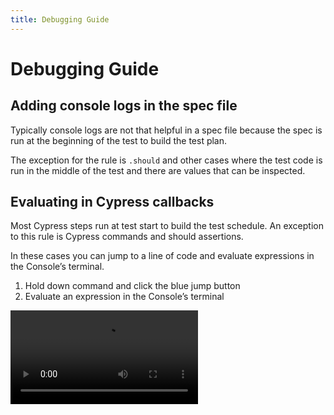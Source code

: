 ```yaml
---
title: Debugging Guide
---
```


# Debugging Guide

## Adding console logs in the spec file

<LoomVideo src="https://www.loom.com/embed/64839a8f075a41cabf105d671cc48a07" />

Typically console logs are not that helpful in a spec file because the spec is run at the beginning of the test to build the test plan.

The exception for the rule is `.should` and other cases where the test code is run in the middle of the test and there are values that can be inspected.


## Evaluating in Cypress callbacks

Most Cypress steps run at test start to build the test schedule. An exception to this rule is Cypress commands and should assertions.

In these cases you can jump to a line of code and evaluate expressions in the Console’s terminal.

1. Hold down command and click the blue jump button
2. Evaluate an expression in the Console’s terminal

<Video src="/videos/eval_zjmqz.mp4" />

## Jump to application events

With Replay you can jump from a test `click` command into your React component’s `onClick` hander. In the example below, we jump from the test’s click command into the Todo app’s `handleEdit` callback.

<Video src="/videos/jump-to-code_qiunq.mp4" />